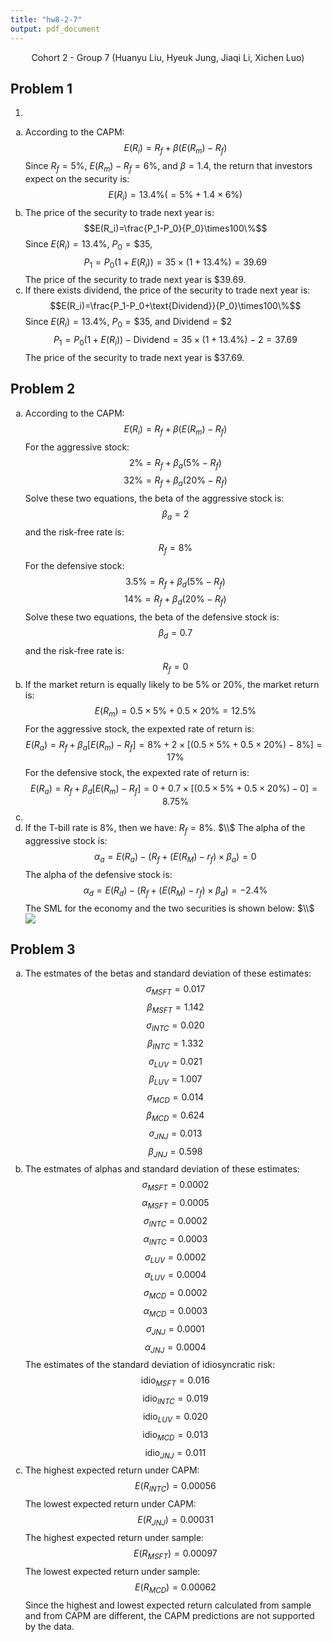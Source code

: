 ```yaml
---
title: "hw8-2-7"
output: pdf_document
---
```


$$\text{Cohort 2 - Group 7 (Huanyu Liu, Hyeuk Jung, Jiaqi Li, Xichen Luo)}$$

## Problem 1

1. 
a. According to the CAPM: 
$$E(R_i)=R_f + \beta(E(R_m)-R_f)$$
Since $R_f=5\%$, $E(R_m)-R_f=6\%$, and $\beta=1.4$, the return that investors expect on the security is:
$$E(R_i)=13.4\%(=5\%+1.4\times6\%)$$
b. The price of the security to trade next year is:
$$E(R_i)=\frac{P_1-P_0}{P_0}\times100\%$$
Since $E(R_i)=13.4\%$, $P_0=\$35$, 
$$P_1=P_0(1+E(R_i))=35\times(1+13.4\%)=39.69$$
The price of the security to trade next year is $39.69.
c. If there exists dividend, the price of the security to trade next year is:
$$E(R_i)=\frac{P_1-P_0+\text{Dividend}}{P_0}\times100\%$$
Since $E(R_i)=13.4\%$, $P_0=\$35$, and $\text{Dividend}=\$2$
$$P_1=P_0(1+E(R_i))-\text{Dividend}=35\times(1+13.4\%)-2=37.69$$
The price of the security to trade next year is $37.69.

## Problem 2

a. According to the CAPM:
$$E(R_i)=R_f + \beta(E(R_m)-R_f)$$
For the aggressive stock:
$$2\%=R_f + \beta_a(5\%-R_f)$$
$$32\%=R_f + \beta_a(20\%-R_f)$$
Solve these two equations, the beta of the aggressive stock is:
$$\beta_a=2$$
and the risk-free rate is:
$$R_f=8\%$$
For the defensive stock:
$$3.5\%=R_f + \beta_d(5\%-R_f)$$
$$14\%=R_f + \beta_d(20\%-R_f)$$
Solve these two equations, the beta of the defensive stock is:
$$\beta_d=0.7$$
and the risk-free rate is:
$$R_f=0$$
b. If the market return is equally likely to be 5% or 20%, the market return is:
$$E(R_m)=0.5\times 5\%+0.5\times 20\%=12.5\%$$
For the aggressive stock, the expexted rate of return is:
$$E(R_a)=R_f+\beta_a[E(R_m)-R_f]=8\%+2\times[(0.5\times 5\%+0.5\times 20\%)-8\%]=17\%$$
For the defensive stock, the expexted rate of return is:
$$E(R_a)=R_f+\beta_d[E(R_m)-R_f]=0+0.7\times[(0.5\times 5\%+0.5\times 20\%)-0]=8.75\%$$
c. 
d. If the T-bill rate is $8\%$, then we have: $R_f=8\%$.
$\\$
The alpha of the aggressive stock is:
$$\alpha_a=E(R_a)-(R_f+(E(R_M)-r_f)\times\beta_a)=0$$
The alpha of the defensive stock is:
$$\alpha_d=E(R_d)-(R_f+(E(R_M)-r_f)\times\beta_d)=-2.4\%$$
The SML for the economy and the two securities is shown below:
$\\$
![](Rplot_hyeuk_daily.png)

## Problem 3

a. The estmates of the betas and standard deviation of these estimates:
$$\sigma_{MSFT}=0.017$$
$$\beta_{MSFT}=1.142$$
$$\sigma_{INTC}=0.020$$
$$\beta_{INTC}=1.332$$
$$\sigma_{LUV}=0.021$$
$$\beta_{LUV}=1.007$$
$$\sigma_{MCD}=0.014$$
$$\beta_{MCD}=0.624$$
$$\sigma_{JNJ}=0.013$$
$$\beta_{JNJ}=0.598$$
b. The estmates of alphas and standard deviation of these estimates:
$$\sigma_{MSFT}=0.0002$$
$$\alpha_{MSFT}=0.0005$$
$$\sigma_{INTC}=0.0002$$
$$\alpha_{INTC}=0.0003$$
$$\sigma_{LUV}=0.0002$$
$$\alpha_{LUV}=0.0004$$
$$\sigma_{MCD}=0.0002$$
$$\alpha_{MCD}=0.0003$$
$$\sigma_{JNJ}=0.0001$$
$$\alpha_{JNJ}=0.0004$$
The estimates of the standard deviation of idiosyncratic risk:
$$\text{idio}_{MSFT}=0.016$$
$$\text{idio}_{INTC}=0.019$$
$$\text{idio}_{LUV}=0.020$$
$$\text{idio}_{MCD}=0.013$$
$$\text{idio}_{JNJ}=0.011$$
c. The highest expected return under CAPM:
$$E(R_{INTC})=0.00056$$
The lowest expected return under CAPM:
$$E(R_{JNJ})=0.00031$$
The highest expected return under sample:
$$E(R_{MSFT})=0.00097$$
The lowest expected return under sample:
$$E(R_{MCD})=0.00062$$
Since the highest and lowest expected return calculated from sample and from CAPM are different, the CAPM predictions are not supported by the data.